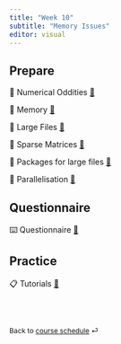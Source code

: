 ```yaml
---
title: "Week 10"
subtitle: "Memory Issues"
editor: visual
---
```



## Prepare

📖 Numerical Oddities [🔗](/contents/week-10/01_numerical_oddities.qmd)

📖 Memory [🔗](/contents/week-10/02_memory.qmd)

📖 Large Files [🔗](/contents/week-10/03_large_files.qmd)

📖 Sparse Matrices [🔗](/contents/week-10/04_sparse_matrices.qmd)

📖 Packages for large files [🔗](/contents/week-10/05_packages_large_files.qmd)

📖 Parallelisation [🔗](/contents/week-10/06_parallelisation.qmd)


## Questionnaire

⌨️ Questionnaire [🔗](/questionnaire/qcm-week-10.qmd)

## Practice

📋 Tutorials [🔗](/labs/lab-week-10.qmd)

<br><br>

::: {style="font-size: 0.875em;"}
Back to [course schedule](/ "Course schedule") ⏎
:::